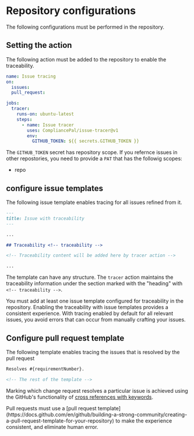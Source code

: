 
# Repository configurations

The following configurations must be performed in the repository.

## Setting the action

The following action must be added to the repository to enable the traceability.

```yaml filename=".github/workflows/tracer.yml"
name: Issue tracing
on:
  issues:
  pull_request:

jobs:
  tracer:
    runs-on: ubuntu-latest
    steps:
      - name: Issue tracer
        uses: CompliancePal/issue-tracer@v1
        env:
          GITHUB_TOKEN: ${{ secrets.GITHUB_TOKEN }}
```

The `GITHUB_TOKEN` secret has repository scope. If you refernce issues in other repostories, you need to provide a `PAT` that has the followig scopes:

- repo

## configure issue templates

The following issue template enables tracing for all issues refined from it.

```markdown filename=".github/ISSUE_TEMPLATE/template.md"
---
title: Issue with traceability
---

...

## Traceability <!-- traceability -->

<!-- Traceability content will be added here by tracer action -->

...
```

The template can have any structure. The `tracer` action maintains the traceability information under the section marked with the "heading" with `<!-- traceability -->`.

<Callout type="info" emoji="ℹ️">
  You must add at least one issue template configured for traceability in the
  repository.
</Callout>

<Callout type="info" emoji="ℹ️">
  Enabling the traceability with issue templates provides a consistent
  experience. With tracing enabled by default for all relevant issues, you avoid
  errors that can occur from manually crafting your issues.
</Callout>

## Configure pull request template

The following template enables tracing the issues that is resolved by the pull request

```markdown filename=".github/pull_request_template.md"
Resolves #{requirementNumber}.

<!-- The rest of the template -->
```

Marking which change request resolves a particular issue is achieved using the GitHub's functionality of [cross references with keywords](https://docs.github.com/en/github/managing-your-work-on-github/linking-a-pull-request-to-an-issue#linking-a-pull-request-to-an-issue-using-a-keyword).

<Callout type="info" emoji="ℹ️">
  Pull requests must use a [pull request
  template](https://docs.github.com/en/github/building-a-strong-community/creating-a-pull-request-template-for-your-repository)
  to make the experience consistent, and eliminate human error.
</Callout>
